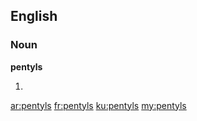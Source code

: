 ==English==

===Noun===
'''pentyls'''

# {{plural of|pentyl}}

[[ar:pentyls]]
[[fr:pentyls]]
[[ku:pentyls]]
[[my:pentyls]]